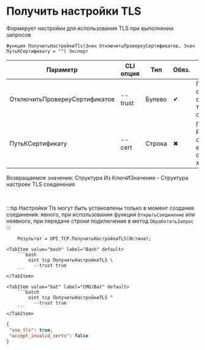﻿---
sidebar_position: 9
description: Получить настройки TLS и другие функции для работы с TCP в Открытом пакете интеграций - бесплатной open-source библиотеке интеграций для 1С:Предприятие 8, OneScript и CLI
keywords: [1C, 1С, 1С:Предприятие, 1С:Предприятие 8.3, API, Интеграция, Сервисы, Обмен, OneScript, CLI, TCP]
---


# Получить настройки TLS
 Формирует настройки для использования TLS при выполнении запросов



`Функция ПолучитьНастройкиTls(Знач ОтключитьПроверкуСертификатов, Знач ПутьКСертификату = "") Экспорт`

  | Параметр | CLI опция | Тип | Обяз. | Назначение |
  |-|-|-|-|-|
  | ОтключитьПроверкуСертификатов | --trust | Булево | &#x2714; | Позволяет работать с некорретными сертификатами, в т.ч. самоподписанными |
  | ПутьКСертификату | --cert | Строка | &#x2716; | Путь к корневому PEM файлу сертификата, если его нет в системном хранилище |

  
  Возвращаемое значение:   Структура Из КлючИЗначение - Структура настроек TLS соединения

<br/>

:::tip
Настройки Tls могут быть установлены только в момент создания соединения: явного, при использовании функции `ОткрытьСоединение` или неявного, при передаче строки подключения в метод `ОбработатьЗапрос`
:::
<br/>



```bsl title="Пример использования для 1С:Предприятие/OneScript"
    Результат = OPI_TCP.ПолучитьНастройкиTLS(Истина);
```
    

 <Tabs>
  
    <TabItem value="bash" label="Bash" default>
        ```bash
            oint tcp ПолучитьНастройкиTLS \
              --trust true
        ```
    </TabItem>
  
    <TabItem value="bat" label="CMD/Bat" default>
        ```batch
            oint tcp ПолучитьНастройкиTLS ^
              --trust true
        ```
    </TabItem>
</Tabs>


```json title="Результат"
{
 "use_tls": true,
 "accept_invalid_certs": false
}
```
